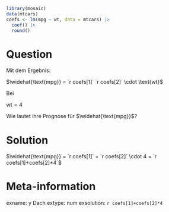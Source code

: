 ```r
library(mosaic)
data(mtcars)
coefs <- lm(mpg ~ wt, data = mtcars) |>
  coef() |>
  round()
```

Question
========

Mit dem Ergebnis:

$\widehat{\text{mpg}} = `r coefs[1]`  `r coefs[2]` \cdot \text{wt}$

Bei 

$\text{wt}=4$

Wie lautet ihre Prognose für $\widehat{\text{mpg}}$?



Solution
========

$\widehat{\text{mpg}} = `r coefs[1]` + `r coefs[2]` \cdot 4 = `r coefs[1]+coefs[2]*4`$

Meta-information
================
exname: y Dach
extype: num
exsolution: `r coefs[1]+coefs[2]*4`